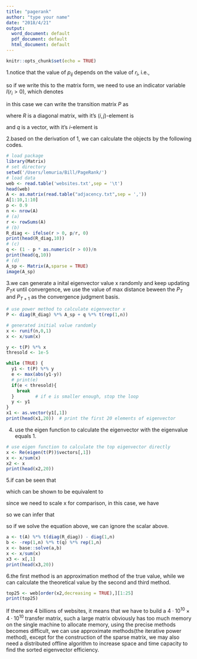 ```yaml
---
title: "pagerank"
author: "type your name"
date: "2018/4/21"
output:
  word_document: default
  pdf_document: default
  html_document: default
---
```


```r
knitr::opts_chunk$set(echo = TRUE)
```

1.notice that the value of $p_{ij}$ depends on the value of $r_i$, i.e.,

\begin{equation}
\left\{
\begin{aligned}
p_{ij} &= \frac{1}{n}, &if \ r_i = 0  \\
p_{ij} &= \frac{a_{ij}p}{r_i} + \frac{1-p}{n}, &if \ r_i > 0\\
\end{aligned}
\right.
\end{equation}

so if we write this to the matrix form, we need to use an indicator variable $I(r_i > 0)$, which denotes

\begin{equation}
I(r_i > 0) = 
\left\{
\begin{aligned}
&0, &if \ r_i = 0\\
&1, &if \ r_i > 0\\
\end{aligned}
\right.
\end{equation}

in this case we can write the transition matrix $P$ as

\begin{equation}
P = RA + q1_n^T
\end{equation}

where $R$ is a diagonal matrix, with it's $(i,j)$-element is

\begin{equation}
R_{ij} = 
\left\{
\begin{aligned}
& \frac{p}{r_i}I(r_i > 0), &if \ i = j \\
&0, &if \ i \not= j \\
\end{aligned}
\right.
\end{equation}

and $q$ is a vector, with it's $i$-element is

\begin{equation}
q_i = \frac{(1-pI(r_i > 0))}{n}
\end{equation}

2.based on the derivation of 1, we can calculate the objects by the following codes.

```r
# load package
library(Matrix)
# set directory
setwd('/Users/lemuria/Bill/PageRank/')
# load data
web <- read.table('websites.txt',sep = '\t')
head(web)
A <- as.matrix(read.table("adjacency.txt",sep = ','))
A[1:10,1:10]
p <- 0.9
n <- nrow(A)
# (a)
r <- rowSums(A)
# (b)
R_diag <- ifelse(r > 0, p/r, 0)
print(head(R_diag,10))
# (c)
q <- (1 - p * as.numeric(r > 0))/n
print(head(q,10))
# (d)
A_sp <- Matrix(A,sparse = TRUE)
image(A_sp)
```


3.we can generate a inital eigenvector value x randomly and keep updating $P_{T}x$ until convergence, we use the value of max distance beween the $P_{T}$ and $P_{T+1}$ as the convergence judgment basis.

```r
# use power method to calculate eigenvector x
P <- diag(R_diag) %*% A_sp + q %*% t(rep(1,n))

# generated initial value randomly
x <- runif(n,0,1)
x <- x/sum(x)

y <- t(P) %*% x
thresold <- 1e-5

while (TRUE) {
  y1 <- t(P) %*% y
  e <- max(abs(y1-y)) 
  # print(e)
  if(e < thresold){
    break  
  }        # if e is smaller enough, stop the loop
  y <- y1
}
x1 <- as.vector(y1[,1])
print(head(x1,20))  # print the first 20 elements of eigenvector
```

4. use the eigen function to calculate the eigenvector with the eigenvalue equals 1.

```r
# use eigen function to calculate the top eigenvector directly
x <- Re(eigen(t(P))$vectors[,1])
x <- x/sum(x)
x2 <- x
print(head(x2,20))
```

5.if can be seen that

\begin{equation}
x = p_{T}x = (RA + a1_n^T)^Tx
\end{equation}

which can be shown to be equivalent to

\begin{equation}
(A^TR^T - I_n)x = -(q^Tx)1_n.
\end{equation}

since we need to scale x for comparison, in this case, we have 

\begin{equation*}
\sum_{i=1}^Nx_i = 1
\end{equation*}

so we can infer that

\begin{equation}
(A^TR^T - I_n)x = -1_nq^Tx = -1_nq^T(1_n1_n^T)x = -1_nq^T1_n(1_n^Tx) = -1_nq^T1_n 
\end{equation}

so if we solve the equation above, we can ignore the scalar above.

```r
a <- t(A) %*% t(diag(R_diag)) - diag(1,n)
b <- -rep(1,n) %*% t(q) %*% rep(1,n)
x <- base::solve(a,b)
x <- x/sum(x)
x3 <- x[,1]
print(head(x3,20))
```

6.the first method is an approximation method of the true value, while  we can calculate the theoretical value by the second and third method.

```r
top25 <- web[order(x2,decreasing = TRUE),][1:25]
print(top25)
```

If there are 4 billions of websites, it means that we have to build a $4 
\cdot 10^{10} \times 4 \cdot 10^{10}$ transfer matrix, such a large matrix obviously has too much memory on the single machine to allocate memory, using the precise methods becomes difficult, we can use approximate methods(the iterative power method), except for the construction of the sparse matrix, we may also need a distributed offline algorithm to increase space and time capacity to find the sorted eigenvector efficiency.


